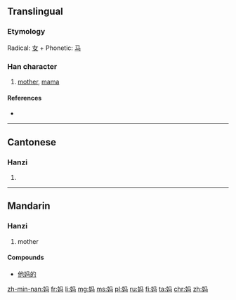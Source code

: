{{also|媽}}
==Translingual==
{{stroke order|stroke=6}}

===Etymology===
Radical: [[女]] + Phonetic: [[马]]

===Han character===
{{Han char|rn=38|rad=女|as=03|sn=6|four=|canj=女弓女一 (VNVM)|ids=⿰[[女]][[马]]}}

# [[mother]], [[mama]]

====References====
* {{Han ref|kx=0256.041|hdz=21029.050|uh=5988|ud=22920}}

----

==Cantonese==

===Hanzi===
{{yue-hanzi|jyut=maa1|y=ma1|tra=媽}}

# {{rfdef|lang=yue|sort=女03}}

----

==Mandarin==

===Hanzi===
{{cmn-hanzi|tra=媽|pin=[[mā]] ([[ma1]])|wg=ma<sup>1</sup>}}

# mother

====Compounds====
* {{qualifier|vulgar}} [[他妈的]]

[[zh-min-nan:妈]]
[[fr:妈]]
[[li:妈]]
[[mg:妈]]
[[ms:妈]]
[[pl:妈]]
[[ru:妈]]
[[fi:妈]]
[[ta:妈]]
[[chr:妈]]
[[zh:妈]]